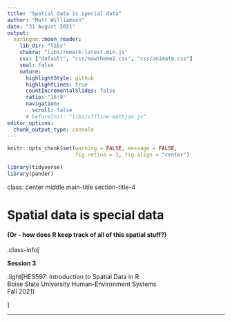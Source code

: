 ```yaml
---
title: "Spatial data is special data"
author: "Matt Williamson"
date: "31 August 2021"
output:
  xaringan::moon_reader:
    lib_dir: "libs"
    chakra: "libs/remark-latest.min.js"
    css: ["default", "css/mawtheme2.css", "css/animate.css"]        
    seal: false
    nature:
      highlightStyle: github
      highlightLines: true
      countIncrementalSlides: false
      ratio: "16:9"
      navigation:
        scroll: false
      # beforeInit: "libs/offline-mathjax.js"
editor_options: 
  chunk_output_type: console
---
```


```r
knitr::opts_chunk$set(warning = FALSE, message = FALSE, 
                      fig.retina = 3, fig.align = "center")
```


```r
library(tidyverse)
library(pander)
```



class: center middle main-title section-title-4

# Spatial data is special data

#### (Or - how does R keep track of all of this spatial stuff?)

.class-info[

**Session 3**

.light[HES597: Introduction to Spatial Data in R<br>
Boise State University Human-Environment Systems<br>
Fall 2021]

]

---
